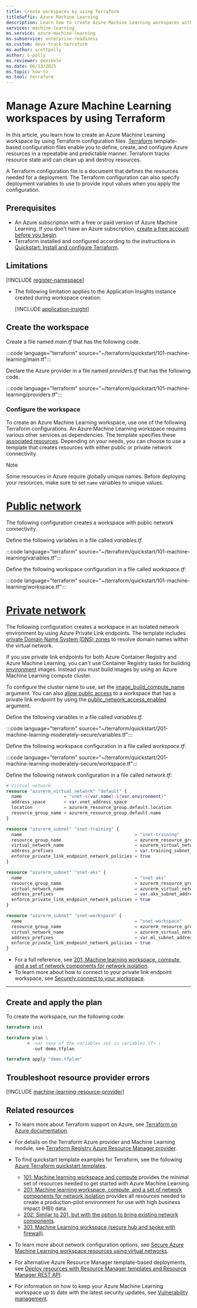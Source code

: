 ```yaml
---
title: Create workspaces by using Terraform
titleSuffix: Azure Machine Learning
description: Learn how to create Azure Machine Learning workspaces with public or private connectivity by using Terraform.
services: machine-learning
ms.service: azure-machine-learning
ms.subservice: enterprise-readiness
ms.custom: devx-track-terraform
ms.author: scottpolly
author: s-polly
ms.reviewer: deeikele
ms.date: 06/13/2025
ms.topic: how-to
ms.tool: terraform
---
```


# Manage Azure Machine Learning workspaces by using Terraform

In this article, you learn how to create an Azure Machine Learning workspace by using Terraform configuration files. [Terraform](/azure/developer/terraform/) template-based configuration files enable you to define, create, and configure Azure resources in a repeatable and predictable manner. Terraform tracks resource state and can clean up and destroy resources.

A Terraform configuration file is a document that defines the resources needed for a deployment. The Terraform configuration can also specify deployment variables to use to provide input values when you apply the configuration.

## Prerequisites

- An Azure subscription with a free or paid version of Azure Machine Learning. If you don't have an Azure subscription, [create a free account before you begin](https://azure.microsoft.com/free/).
- Terraform installed and configured according to the instructions in [Quickstart: Install and configure Terraform](/azure/developer/terraform/quickstart-configure).
<!--- [Azure CLI](/cli/azure/install-azure-cli) installed.-->

## Limitations

[!INCLUDE [register-namespace](includes/machine-learning-register-namespace.md)]

- The following limitation applies to the Application Insights instance created during workspace creation:

  [!INCLUDE [application-insight](includes/machine-learning-application-insight.md)]

## Create the workspace

Create a file named *main.tf* that has the following code.

:::code language="terraform" source="~/terraform/quickstart/101-machine-learning/main.tf":::

Declare the Azure provider in a file named *providers.tf* that has the following code.

:::code language="terraform" source="~/terraform/quickstart/101-machine-learning/providers.tf":::

### Configure the workspace

To create an Azure Machine Learning workspace, use one of the following Terraform configurations. An Azure Machine Learning workspace requires various other services as dependencies. The template specifies these [associated resources](./concept-workspace.md#associated-resources). Depending on your needs, you can choose to use a template that creates resources with either public or private network connectivity.

> [!NOTE]
> Some resources in Azure require globally unique names. Before deploying your resources, make sure to set `name` variables to unique values.

# [Public network](#tab/publicworkspace)

The following configuration creates a workspace with public network connectivity.

Define the following variables in a file called *variables.tf*.

:::code language="terraform" source="~/terraform/quickstart/101-machine-learning/variables.tf":::

Define the following workspace configuration in a file called *workspace.tf*:

:::code language="terraform" source="~/terraform/quickstart/101-machine-learning/workspace.tf":::

# [Private network](#tab/privateworkspace)

The following configuration creates a workspace in an isolated network environment by using Azure Private Link endpoints. The template includes [private Domain Name System (DNS) zones](/azure/dns/private-dns-privatednszone) to resolve domain names within the virtual network.

If you use private link endpoints for both Azure Container Registry and Azure Machine Learning, you can't use Container Registry tasks for building [environment](/python/api/azure-ai-ml/azure.ai.ml.entities.environment) images. Instead you must build images by using an Azure Machine Learning compute cluster.

To configure the cluster name to use, set the [image_build_compute_name](https://registry.terraform.io/providers/hashicorp/azurerm/latest/docs/resources/machine_learning_workspace) argument. You can also [allow public access](./how-to-configure-private-link.md?tabs=python#enable-public-access) to a workspace that has a private link endpoint by using the [public_network_access_enabled](https://registry.terraform.io/providers/hashicorp/azurerm/latest/docs/resources/machine_learning_workspace) argument.

Define the following variables in a file called *variables.tf*.

:::code language="terraform" source="~/terraform/quickstart/201-machine-learning-moderately-secure/variables.tf":::

Define the following workspace configuration in a file called *workspace.tf*:

:::code language="terraform" source="~/terraform/quickstart/201-machine-learning-moderately-secure/workspace.tf":::

Define the following network configuration in a file called *network.tf*:

```terraform
# Virtual network
resource "azurerm_virtual_network" "default" {
  name                = "vnet-${var.name}-${var.environment}"
  address_space       = var.vnet_address_space
  location            = azurerm_resource_group.default.location
  resource_group_name = azurerm_resource_group.default.name
}

resource "azurerm_subnet" "snet-training" {
  name                                           = "snet-training"
  resource_group_name                            = azurerm_resource_group.default.name
  virtual_network_name                           = azurerm_virtual_network.default.name
  address_prefixes                               = var.training_subnet_address_space
  enforce_private_link_endpoint_network_policies = true
}

resource "azurerm_subnet" "snet-aks" {
  name                                           = "snet-aks"
  resource_group_name                            = azurerm_resource_group.default.name
  virtual_network_name                           = azurerm_virtual_network.default.name
  address_prefixes                               = var.aks_subnet_address_space
  enforce_private_link_endpoint_network_policies = true
}

resource "azurerm_subnet" "snet-workspace" {
  name                                           = "snet-workspace"
  resource_group_name                            = azurerm_resource_group.default.name
  virtual_network_name                           = azurerm_virtual_network.default.name
  address_prefixes                               = var.ml_subnet_address_space
  enforce_private_link_endpoint_network_policies = true
}
```

- For a full reference, see [201: Machine learning workspace, compute, and a set of network components for network isolation](https://github.com/Azure/terraform/blob/master/quickstart/201-machine-learning-moderately-secure/network.tf).
- To learn more about how to connect to your private link endpoint workspace, see [Securely connect to your workspace](./how-to-secure-workspace-vnet.md#securely-connect-to-your-workspace).

---

## Create and apply the plan

To create the workspace, run the following code:

```terraform
terraform init

terraform plan \
        # -var <any of the variables set in variables.tf> \
          -out demo.tfplan

terraform apply "demo.tfplan"
```

## Troubleshoot resource provider errors

[!INCLUDE [machine-learning-resource-provider](includes/machine-learning-resource-provider.md)]

## Related resources

- To learn more about Terraform support on Azure, see [Terraform on Azure documentation](/azure/developer/terraform/).
- For details on the Terraform Azure provider and Machine Learning module, see [Terraform Registry Azure Resource Manager provider](https://registry.terraform.io/providers/hashicorp/azurerm/latest/docs/resources/machine_learning_workspace).
- To find quickstart template examples for Terraform, see the following [Azure Terraform quickstart templates](https://github.com/Azure/terraform/tree/master/quickstart).
  
  - [101: Machine learning workspace and compute](https://github.com/Azure/terraform/tree/master/quickstart/101-machine-learning) provides the minimal set of resources needed to get started with Azure Machine Learning.
  - [201: Machine learning workspace, compute, and a set of network components for network isolation](https://github.com/Azure/terraform/tree/master/quickstart/201-machine-learning-moderately-secure) provides all resources needed to create a production-pilot environment for use with high business impact (HBI) data.
  - [202: Similar to 201, but with the option to bring existing network components](https://github.com/Azure/terraform/tree/master/quickstart/202-machine-learning-moderately-secure-existing-VNet).
  - [301: Machine Learning workspace (secure hub and spoke with firewall)](https://github.com/azure/terraform/tree/master/quickstart/301-machine-learning-hub-spoke-secure).
  
- To learn more about network configuration options, see [Secure Azure Machine Learning workspace resources using virtual networks](./how-to-network-security-overview.md).
- For alternative Azure Resource Manager template-based deployments, see [Deploy resources with Resource Manager templates and Resource Manager REST API](/azure/azure-resource-manager/templates/deploy-rest).
- For information on how to keep your Azure Machine Learning workspace up to date with the latest security updates, see [Vulnerability management](concept-vulnerability-management.md).
